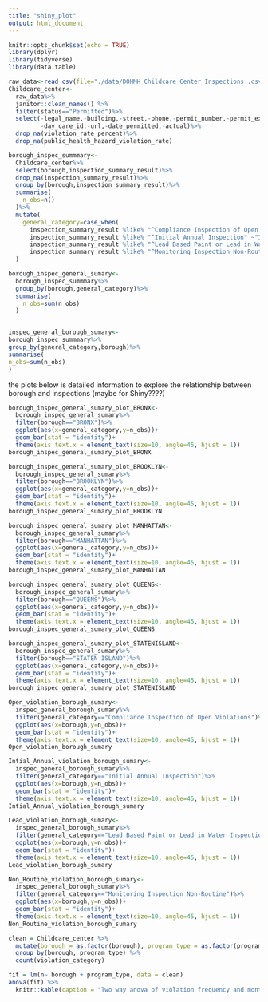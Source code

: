 ```yaml
---
title: "shiny_plot"
output: html_document
---
```


```r
knitr::opts_chunk$set(echo = TRUE)
library(dplyr)
library(tidyverse)
library(data.table)
```


```r
raw_data<-read_csv(file="./data/DOHMH_Childcare_Center_Inspections .csv")
Childcare_center<-
  raw_data%>%
  janitor::clean_names() %>%
  filter(status=="Permitted")%>%
  select(-legal_name,-building,-street,-phone,-permit_number,-permit_expiration,
         -day_care_id,-url,-date_permitted,-actual)%>%
  drop_na(violation_rate_percent)%>%
  drop_na(public_health_hazard_violation_rate)

borough_inspec_summmary<-
  Childcare_center%>%
  select(borough,inspection_summary_result)%>%
  drop_na(inspection_summary_result)%>%
  group_by(borough,inspection_summary_result)%>%
  summarise(
    n_obs=n()
  )%>%
  mutate(
    general_category=case_when(
      inspection_summary_result %like% "^Compliance Inspection of Open Violations" ~"Compliance Inspection of Open Violations",
      inspection_summary_result %like% "^Initial Annual Inspection" ~"Initial Annual Inspection",
      inspection_summary_result %like% "^Lead Based Paint or Lead in Water Inspection" ~"Lead Based Paint or Lead in Water Inspection",
      inspection_summary_result %like% "^Monitoring Inspection Non-Routine" ~"Monitoring Inspection Non-Routine")
  )

borough_inspec_general_sumary<-
  borough_inspec_summmary%>%
  group_by(borough,general_category)%>%
  summarise(
    n_obs=sum(n_obs)
  )


inspec_general_borough_sumary<-
borough_inspec_summmary%>%
group_by(general_category,borough)%>%
summarise(
n_obs=sum(n_obs)
)


```



the plots below is detailed information to explore the relationship between borough and inspections (maybe for Shiny????)
```r
borough_inspec_general_sumary_plot_BRONX<-
  borough_inspec_general_sumary%>%
  filter(borough=="BRONX")%>%
  ggplot(aes(x=general_category,y=n_obs))+
  geom_bar(stat = "identity")+
  theme(axis.text.x = element_text(size=10, angle=45, hjust = 1))
borough_inspec_general_sumary_plot_BRONX

borough_inspec_general_sumary_plot_BROOKLYN<-
  borough_inspec_general_sumary%>%
  filter(borough=="BROOKLYN")%>%
  ggplot(aes(x=general_category,y=n_obs))+
  geom_bar(stat = "identity")+
  theme(axis.text.x = element_text(size=10, angle=45, hjust = 1))
borough_inspec_general_sumary_plot_BROOKLYN

borough_inspec_general_sumary_plot_MANHATTAN<-
  borough_inspec_general_sumary%>%
  filter(borough=="MANHATTAN")%>%
  ggplot(aes(x=general_category,y=n_obs))+
  geom_bar(stat = "identity")+
  theme(axis.text.x = element_text(size=10, angle=45, hjust = 1))
borough_inspec_general_sumary_plot_MANHATTAN

borough_inspec_general_sumary_plot_QUEENS<-
  borough_inspec_general_sumary%>%
  filter(borough=="QUEENS")%>%
  ggplot(aes(x=general_category,y=n_obs))+
  geom_bar(stat = "identity")+
  theme(axis.text.x = element_text(size=10, angle=45, hjust = 1))
borough_inspec_general_sumary_plot_QUEENS

borough_inspec_general_sumary_plot_STATENISLAND<-
  borough_inspec_general_sumary%>%
  filter(borough=="STATEN ISLAND")%>%
  ggplot(aes(x=general_category,y=n_obs))+
  geom_bar(stat = "identity")+
  theme(axis.text.x = element_text(size=10, angle=45, hjust = 1))
borough_inspec_general_sumary_plot_STATENISLAND
```

```r
Open_violation_borough_sumary<-
  inspec_general_borough_sumary%>%
  filter(general_category=="Compliance Inspection of Open Violations")%>%
  ggplot(aes(x=borough,y=n_obs))+
  geom_bar(stat = "identity")+
  theme(axis.text.x = element_text(size=10, angle=45, hjust = 1))
Open_violation_borough_sumary

Intial_Annual_violation_borough_sumary<-
  inspec_general_borough_sumary%>%
  filter(general_category=="Initial Annual Inspection")%>%
  ggplot(aes(x=borough,y=n_obs))+
  geom_bar(stat = "identity")+
  theme(axis.text.x = element_text(size=10, angle=45, hjust = 1))
Intial_Annual_violation_borough_sumary

Lead_violation_borough_sumary<-
  inspec_general_borough_sumary%>%
  filter(general_category=="Lead Based Paint or Lead in Water Inspection")%>%
  ggplot(aes(x=borough,y=n_obs))+
  geom_bar(stat = "identity")+
  theme(axis.text.x = element_text(size=10, angle=45, hjust = 1))
Lead_violation_borough_sumary

Non_Routine_violation_borough_sumary<-
  inspec_general_borough_sumary%>%
  filter(general_category=="Monitoring Inspection Non-Routine")%>%
  ggplot(aes(x=borough,y=n_obs))+
  geom_bar(stat = "identity")+
  theme(axis.text.x = element_text(size=10, angle=45, hjust = 1))
Non_Routine_violation_borough_sumary
```



```r
clean = Childcare_center %>% 
  mutate(borough = as.factor(borough), program_type = as.factor(program_type)) %>%
  group_by(borough, program_type) %>% 
  count(violation_category)

fit = lm(n~ borough + program_type, data = clean)
anova(fit) %>% 
  knitr::kable(caption = "Two way anova of violation frequency and month")
```